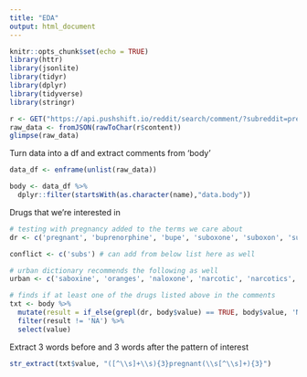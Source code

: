 ```yaml
---
title: "EDA"
output: html_document
---
```


```r
knitr::opts_chunk$set(echo = TRUE)
library(httr)
library(jsonlite)
library(tidyr)
library(dplyr)
library(tidyverse)
library(stringr)
```

```r

r <- GET("https://api.pushshift.io/reddit/search/comment/?subreddit=pregnant&limit=1000")
raw_data <- fromJSON(rawToChar(r$content))
glimpse(raw_data)

```

Turn data into a df and extract comments from 'body'

```r

data_df <- enframe(unlist(raw_data))

body <- data_df %>% 
  dplyr::filter(startsWith(as.character(name),"data.body"))

```

Drugs that we're interested in

```r

# testing with pregnancy added to the terms we care about
dr <- c('pregnant', 'buprenorphine', 'bupe', 'suboxone', 'suboxon', 'subutex', 'subuteks', 'subutek', 'temgesic', 'sublocade', 'buprenex', 'probuphine', 'methadone', 'methadose', 'dolophine', 'dolophene', 'dolaphine', 'naltrexone', 'vivitrol')

conflict <- c('subs') # can add from below list here as well

# urban dictionary recommends the following as well
urban <- c('saboxine', 'oranges', 'naloxone', 'narcotic', 'narcotics', 'drug', 'drugs', 'heroin', 'herion', 'dilaudid', 'percocet', 'juice', 'liquid handcuffs', 'smoking rock')

# finds if at least one of the drugs listed above in the comments
txt <- body %>% 
  mutate(result = if_else(grepl(dr, body$value) == TRUE, body$value, 'NA')) %>% 
  filter(result != 'NA') %>% 
  select(value)

```

Extract 3 words before and 3 words after the pattern of interest

```r

str_extract(txt$value, "([^\\s]+\\s){3}pregnant(\\s[^\\s]+){3}")

```



